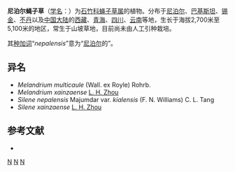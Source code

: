 {{Speciesbox 
| genus = Silene
| species = nepalensis
| authority = Majumdar, 1963
| subdivision_ranks =[[变种|变种]]
| subdivision =
* 尼泊尔蝇子草 ''S. n.'' var. ''nepalensis''
* [[甲拉蝇子草|甲拉蝇子草]] ''S. n.'' var. ''kialensis''
}}

'''尼泊尔蝇子草'''（[[学名|学名]]：{{lang|la|''Silene nepalensis''}}）为[[石竹科|石竹科]][[蝇子草属|蝇子草属]]的植物。分布于[[尼泊尔|尼泊尔]]、[[巴基斯坦|巴基斯坦]]、[[锡金|锡金]]、[[不丹|不丹]]以及[[中国大陆|中国大陆]]的[[西藏|西藏]]、[[青海|青海]]、[[四川|四川]]、[[云南|云南]]等地，生长于海拔2,700米至5,100米的地区，常生于山坡草地，目前尚未由人工引种栽培。

其[[种加词|种加词]]“''nepalensis''”意为“[[尼泊尔|尼泊尔]]的”。

== 异名 ==
* ''Melandrium multicaule'' (Wall. ex Royle) Rohrb.
* ''Melandrium xainzaense'' [[周立华|L. H. Zhou]]
* ''Silene nepalensis'' Majumdar var. ''kialensis'' (F. N. Williams) C. L. Tang
* ''Silene xainzaense'' [[周立华|L. H. Zhou]]

== 参考文献 ==
<div class="references-small">
* {{cite web| url =http://www.bioinfo.cn/db05/KmzwSpecies.php?action=view&id=2055| title =尼泊尔蝇子草（原变种）| work =《中国高等植物数据库全库》| publisher =中国科学院微生物研究所| author =昆明植物研究所| accessdate =2009-02-22| deadurl =yes| archiveurl =https://web.archive.org/web/20160305071934/http://www.bioinfo.cn/db05/KmzwSpecies.php?action=view&id=2055| archivedate =2016-03-05}}
</div>
{{Taxonbar|from=Q15225810}}

[[Category:蝇子草属|N]]
[[Category:尼泊尔植物|N]]
[[Category:1963年描述的植物|N]]


{{植物小作品}}